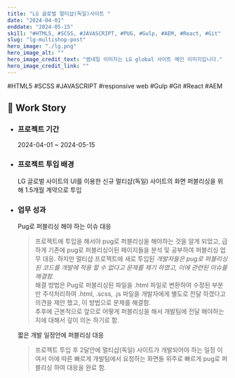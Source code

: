 ```yaml
---
title: "LG 글로벌 멀티샵(독일)사이트 "
date: "2024-04-01"
enddate: "2024-05-15"
skill: "#HTML5, #SCSS, #JAVASCRIPT, #PUG, #Gulp, #AEM, #React, #Git"
slug: "lg-multishop-post"
hero_image: "./lg.png"
hero_image_alt: ""
hero_image_credit_text: "썸네일 이미지는 LG global 사이트 메인 이미지입니다."
hero_image_credit_link: ""
---
```


<div className="badge-wrap">
  <span className="badge badge-html">#HTML5</span>
  <span className="badge badge-css">#SCSS</span>
  <span className="badge badge-javscript">#JAVASCRIPT</span>
  <span className="badge badge-rwd">#responsive web</span>
  <span className="badge badge-build">#Gulp</span>
  <span className="badge badge-git">#Git</span>
  <span className="badge badge-react">#React</span>
  <span className="badge badge-cms">#AEM</span>
</div>

## 🎤 Work Story

- ### 프로젝트 기간

  2024-04-01 ~ 2024-05-15

- ### 프로젝트 투입 배경

  LG 글로벌 사이트의 UI를 이용한 신규 멀티샵(독일) 사이트의 화면 퍼블리싱을 위해 1.5개월 계약으로 투입

- ### 업무 성과

  Pug로 퍼블리싱 해야 하는 이슈 대응

  > 프로젝트에 투입을 해서야 pug로 퍼블리싱을 해야하는 것을 알게 되었고, 급하게 기존에 pug로 퍼블리싱이된 페이지들을 분석 및 공부하여 퍼블리싱 업무 대응.
  > 하지만 멀티샵 프로젝트에 새로 투입된 <em>개발자들은 pug로 퍼블리싱된 코드를 개발에 적용 할 수 없다고 문제를 제기 하였고, 이에 관련된 이슈를 해결함.</em> <br/>
  > 해결 방법은 Pug로 퍼블리싱된 파일을 .html 파일로 변환하여 수정된 부분만 주석처리하여 .html, .scss, .js 파일을 개발자에게 별도로 전달 하겠다고 의견을 제안 했고, 이 방법으로 문제를 해결함. <br/>
  > 추후에 근본적으로 앞으로 어떻게 퍼블리싱을 해서 개발팀에 전달 해야하는지에 대해서 깊이 의논 하기로 함.

  짧은 개발 일정안에 퍼블리싱 대응

  > 프로젝트 투입 후 2달안에 멀티샵(독일) 사이트가 개발되어야 하는 일정 이여서 이에 따른 빠르게 개발팀에서 요청하는 화면들 위주로 빠르게 pug로 퍼블리싱 하여 대응을 완료 함.
